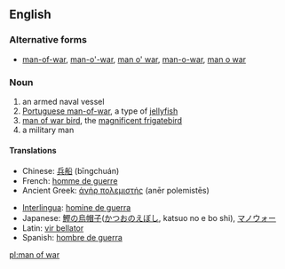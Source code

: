 {{also|man-of-war}}
==English==

===Alternative forms===
*[[man-of-war]], [[man-o'-war]], [[man o' war]], [[man-o-war]], [[man o war]]

===Noun===
{{en-noun|sg=[[man]] [[of]] [[war]]|men of war}}

# an armed naval vessel
# [[Portuguese man-of-war]], a type of [[jellyfish]]
# [[man of war bird]], the [[w:Magnificent Frigatebird|magnificent frigatebird]]
# a military man

====Translations====
{{trans-see|armed naval vessel|man-of-war}}

{{trans-see|type of jellyfish|Portuguese man-of-war}}

{{trans-top|man of war bird}}
{{trans-mid}}
{{trans-bottom}}

{{trans-top|military man}}
{{trans-mid}}
{{trans-bottom}}

{{checktrans-top}}
*Chinese: [[兵船]] (bīngchuán)
*French: [[homme de guerre]]
* Ancient Greek: [[ἀνὴρ πολεμιστής]] (anēr polemistēs) {{m}}
{{checktrans-mid}}
*[[Interlingua]]: [[homine de guerra]]
*Japanese: [[鰹の烏帽子]]([[かつおのえぼし]], katsuo no e bo shi), [[マノウォー]]
*Latin: [[vir bellator]] {{m}}
*Spanish: [[hombre de guerra]]
{{checktrans-bottom}}

[[pl:man of war]]
